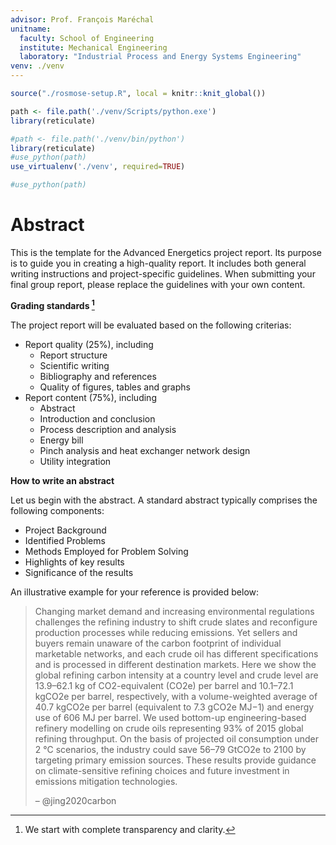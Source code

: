 ```yaml
---
advisor: Prof. François Maréchal
unitname:
  faculty: School of Engineering
  institute: Mechanical Engineering
  laboratory: "Industrial Process and Energy Systems Engineering"
venv: ./venv
---
```





```r
source("./rosmose-setup.R", local = knitr::knit_global())
```

```r
path <- file.path('./venv/Scripts/python.exe')
library(reticulate)

#path <- file.path('./venv/bin/python')
library(reticulate)
#use_python(path)
use_virtualenv('./venv', required=TRUE)

#use_python(path)

```

# Abstract {-}

This is the template for the Advanced Energetics project report. Its purpose is to guide you in creating a high-quality report. It includes both general writing instructions and project-specific guidelines. When submitting your final group report, please replace the guidelines with your own content.

**Grading standards [^1]**

The project report will be evaluated based on the following criterias:

- Report quality (25%), including
  - Report structure
  - Scientific writing
  - Bibliography and references
  - Quality of figures, tables and graphs
- Report content (75%), including
  - Abstract
  - Introduction and conclusion
  - Process description and analysis
  - Energy bill
  - Pinch analysis and heat exchanger network design
  - Utility integration


**How to write an abstract**

Let us begin with the abstract. A standard abstract typically comprises the following components:

- Project Background
- Identified Problems
- Methods Employed for Problem Solving
- Highlights of key results
- Significance of the results

An illustrative example for your reference is provided below:

> Changing market demand and increasing environmental regulations challenges the refining industry to shift crude slates and reconfigure production processes while reducing emissions. 
> Yet sellers and buyers remain unaware of the carbon footprint of individual marketable networks, and each crude oil has different specifications and is processed in different destination markets. Here we show the global refining carbon intensity at a country level and crude level are 13.9–62.1 kg of CO2-equivalent (CO2e) per barrel and 10.1–72.1 kgCO2e per barrel, respectively, with a volume-weighted average of 40.7 kgCO2e per barrel (equivalent to 7.3 gCO2e MJ−1) and energy use of 606 MJ per barrel. We used bottom-up engineering-based refinery modelling on crude oils representing 93% of 2015 global refining throughput. On the basis of projected oil consumption under 2 °C scenarios, the industry could save 56–79 GtCO2e to 2100 by targeting primary emission sources. These results provide guidance on climate-sensitive refining choices and future investment in emissions mitigation technologies. 
>
> -- @jing2020carbon


[^1]: We start with complete transparency and clarity.